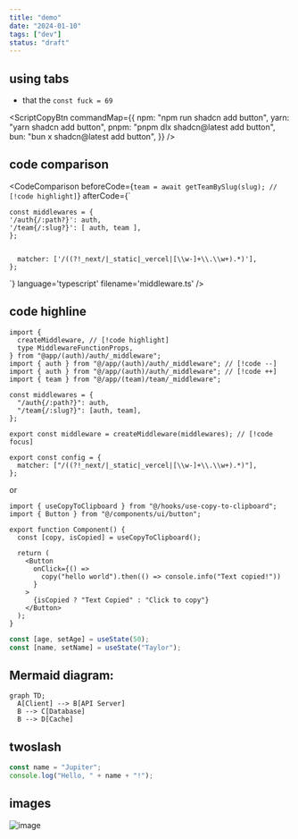 ```yaml
---
title: "demo"
date: "2024-01-10"
tags: ["dev"]
status: "draft"
---
```



## using tabs

- that the `const fuck = 69`

<ScriptCopyBtn
  commandMap={{
    npm: "npm run shadcn add button",
    yarn: "yarn shadcn add button",
    pnpm: "pnpm dlx shadcn@latest add button",
    bun: "bun x shadcn@latest add button",
  }}
/>

## code comparison

<CodeComparison
  beforeCode={`
    team = await getTeamBySlug(slug); // [!code highlight]
  `}
  afterCode={`

    const middlewares = {
    '/auth{/:path?}': auth,
    '/team{/:slug?}': [ auth, team ],
    };


      matcher: ['/((?!_next/|_static|_vercel|[\\w-]+\\.\\w+).*)'],
    };

`}
language='typescript'
filename='middleware.ts'
/>

## code highline

```tsx
import {
  createMiddleware, // [!code highlight]
  type MiddlewareFunctionProps,
} from "@app/(auth)/auth/_middleware";
import { auth } from "@/app/(auth)/auth/_middleware"; // [!code --]
import { auth } from "@/app/(auth)/auth/_middleware"; // [!code ++]
import { team } from "@/app/(team)/team/_middleware";

const middlewares = {
  "/auth{/:path?}": auth,
  "/team{/:slug?}": [auth, team],
};

export const middleware = createMiddleware(middlewares); // [!code focus]

export const config = {
  matcher: ["/((?!_next/|_static|_vercel|[\\w-]+\\.\\w+).*)"],
};
```

or

```tsx title="config.ts" {1,2}#v {9,10}#s
import { useCopyToClipboard } from "@/hooks/use-copy-to-clipboard";
import { Button } from "@/components/ui/button";

export function Component() {
  const [copy, isCopied] = useCopyToClipboard();

  return (
    <Button
      onClick={() =>
        copy("hello world").then(() => console.info("Text copied!"))
      }
    >
      {isCopied ? "Text Copied" : "Click to copy"}
    </Button>
  );
}
```

```js /age/#v /name/#v /setAge/#s /setName/#s /50/#i /"Taylor"/#i
const [age, setAge] = useState(50);
const [name, setName] = useState("Taylor");
```

## Mermaid diagram:

```mermaid
graph TD;
  A[Client] --> B[API Server]
  B --> C[Database]
  B --> D[Cache]
```

## twoslash

```js twoslash
const name = "Jupiter";
console.log("Hello, " + name + "!");
```

## images

![image](https://substackcdn.com/image/fetch/w_1456,c_limit,f_webp,q_auto:good,fl_progressive:steep/https%3A%2F%2Fsubstack-post-media.s3.amazonaws.com%2Fpublic%2Fimages%2Fe6626ab7-ffda-4bec-b2ed-1ae626df5e7e_644x848.gif)
